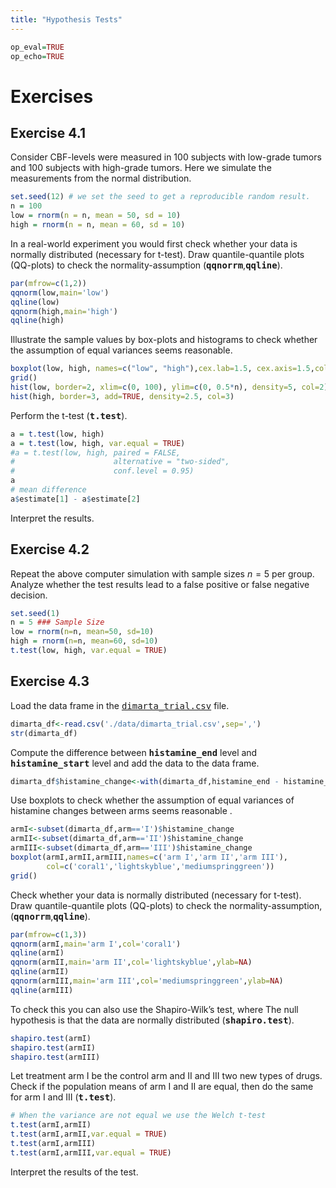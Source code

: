 ---
title: "Hypothesis Tests"
---

```{r,echo=FALSE}
op_eval=TRUE
op_echo=TRUE
```

# Exercises

## Exercise 4.1
Consider CBF-levels were measured in 100 subjects with low-grade tumors and 100 subjects with high-grade tumors. Here we simulate the measurements from the normal distribution.

```{r ex3.1, echo=TRUE}
set.seed(12) # we set the seed to get a reproducible random result.
n = 100 
low = rnorm(n = n, mean = 50, sd = 10)
high = rnorm(n = n, mean = 60, sd = 10)
```

In a real-world experiment you would first check whether your data is normally distributed (necessary for t-test). Draw quantile-quantile plots  (QQ-plots) to check the normality-assumption (**<tt>qqnorrm</tt>**,**<tt>qqline</tt>**).

<div class='fold s o'>
```{r,eval=op_eval,echo=op_echo}
par(mfrow=c(1,2))
qqnorm(low,main='low')
qqline(low)
qqnorm(high,main='high')
qqline(high)
```
</div>

Illustrate the sample values by box-plots and histograms to check whether the assumption of equal variances seems reasonable.

<div class='fold s o'>
```{r,eval=op_eval,echo=op_echo}
boxplot(low, high, names=c("low", "high"),cex.lab=1.5, cex.axis=1.5,col=c(2,3))
grid()
hist(low, border=2, xlim=c(0, 100), ylim=c(0, 0.5*n), density=5, col=2)
hist(high, border=3, add=TRUE, density=2.5, col=3)
```
</div>

Perform the t-test (**<tt>t.test</tt>**).

<div class='fold s o'>
```{r,eval=op_eval,echo=op_echo}
a = t.test(low, high)
a = t.test(low, high, var.equal = TRUE)
#a = t.test(low, high, paired = FALSE,
#                      alternative = "two-sided",
#                      conf.level = 0.95)
a
# mean difference
a$estimate[1] - a$estimate[2]
```
</div>

Interpret the results.


## Exercise 4.2

Repeat the above computer simulation with sample sizes $n=5$ per group. Analyze whether  the test results lead to a false positive or false negative decision.

<div class='fold s o'>
```{r,eval=op_eval,echo=op_echo}
set.seed(1)
n = 5 ### Sample Size
low = rnorm(n=n, mean=50, sd=10)
high = rnorm(n=n, mean=60, sd=10)
t.test(low, high, var.equal = TRUE)
```
</div>



## Exercise 4.3
Load the data frame in the <a href="./data/dimarta_trial.csv" download><tt>dimarta_trial.csv</tt></a> file.

```{r}
dimarta_df<-read.csv('./data/dimarta_trial.csv',sep=',')
str(dimarta_df)
```

Compute the difference between **<tt>histamine_end</tt>** level and **<tt>histamine_start</tt>** level and add the data to the data frame.

<div class='fold s'>
```{r,eval=op_eval,echo=op_echo}
dimarta_df$histamine_change<-with(dimarta_df,histamine_end - histamine_start)
```
</div>

Use boxplots to check whether the assumption of equal variances of histamine changes between arms seems reasonable .

<div class='fold s o'>
```{r,eval=op_eval,echo=op_echo}
armI<-subset(dimarta_df,arm=='I')$histamine_change
armII<-subset(dimarta_df,arm=='II')$histamine_change
armIII<-subset(dimarta_df,arm=='III')$histamine_change
boxplot(armI,armII,armIII,names=c('arm I','arm II','arm III'),
        col=c('coral1','lightskyblue','mediumspringgreen'))
grid()
```
</div>

Check whether your data is normally distributed (necessary for t-test). Draw quantile-quantile plots (QQ-plots) to check the normality-assumption,(**<tt>qqnorrm</tt>**,**<tt>qqline</tt>**).

<div class='fold s o'>
```{r,eval=op_eval,echo=op_echo}
par(mfrow=c(1,3))
qqnorm(armI,main='arm I',col='coral1')
qqline(armI)
qqnorm(armII,main='arm II',col='lightskyblue',ylab=NA)
qqline(armII)
qqnorm(armIII,main='arm III',col='mediumspringgreen',ylab=NA)
qqline(armIII)
```
</div>

To check this you can also use the Shapiro-Wilk’s test, where The null hypothesis is that the data are normally distributed (**<tt>shapiro.test</tt>**).

<div class='fold s o'>
```{r collapse=TRUE,eval=op_eval,echo=op_echo}
shapiro.test(armI)
shapiro.test(armII)
shapiro.test(armIII)
```
</div>

Let treatment arm I be the control arm and II and III two new types of drugs. Check if the population means of arm I and II are equal, then  do the same for arm I and III (**<tt>t.test</tt>**).

<div class='fold s o'>
```{r,collapse=TRUE,eval=op_eval,echo=op_echo}
# When the variance are not equal we use the Welch t-test
t.test(armI,armII)
t.test(armI,armII,var.equal = TRUE)
t.test(armI,armIII)
t.test(armI,armIII,var.equal = TRUE)
```
</div>

Interpret the results of the test. 










